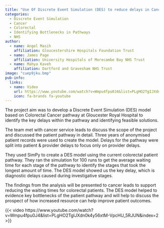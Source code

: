 ```yaml
---
title: "Use Of Discrete Event Simulation (DES) to reduce delays in Cancer Diagnosis & Treatment"
categories:
  - Discrete Event Simulation
  - Cancer
  - Colorectal
  - Identifying Bottlenecks in Pathways
  - NHS
author:
  - name: Angel Masih
    affiliation: Gloucestershire Hospitals Foundation Trust
  - name: James Page
    affiliation: University Hospitals of Morecambe Bay NHS Trust
  - name: Mahya Kaveh
    affiliation: Dartford and Gravesham NHS Trust
image: "cuep9jku.bmp"
pub-info:
  links:
  - name: Video
    url: https://www.youtube.com/watch?v=Wmpu4fpu0J4&list=PLgHO2TgIJXdn0k4y56xtM-VpcHU_5RJUN&index=2
    icon: fa-brands fa-youtube
---
```


The project aim was to develop a Discrete Event Simulation (DES) model based on Colorectal Cancer pathway at Gloucester Royal Hospital to identify the key delays within the pathway and identifying feasible solutions.

The team met with cancer service leads to discuss the scope of the project and discussed the patient pathway in detail. Three years of anonymised patient records were used to create the model. Delays for the pathway were split into patient & provider delays to focus only on provider delays.

They used SimPy to create a DES model using the current colorectal patient pathway. They ran the simulation for 100 runs to get the average waiting time for each stage of the pathway to identify the stages that took the longest amount of time. The DES model showed us the key delay, which is diagnostic delays caused during investigative stages.

The findings from the analysis will be presented to cancer leads to support reducing the waiting times for colorectal patients. The DES model helped to evidence key bottlenecks of the patient pathway and will help to discuss the prospect of how increased resource can help improve patient outcomes.

{{< video https://www.youtube.com/watch?v=Wmpu4fpu0J4&list=PLgHO2TgIJXdn0k4y56xtM-VpcHU_5RJUN&index=2 >}}
